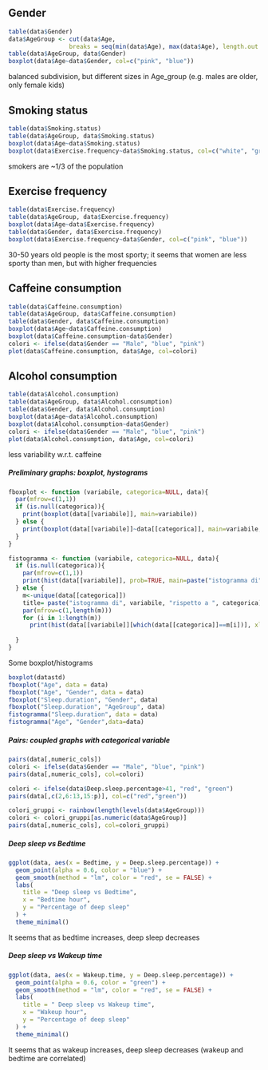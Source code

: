 
## Gender 
```{r}
table(data$Gender)
data$AgeGroup <- cut(data$Age,
                 breaks = seq(min(data$Age), max(data$Age), length.out = nclass.FD(data$Age)),                  include.lowest = T, right = T) 
table(data$AgeGroup, data$Gender)
boxplot(data$Age~data$Gender, col=c("pink", "blue"))
```
balanced subdivision, but different sizes in Age_group (e.g. males are older, only female kids)

## Smoking status
```{r}
table(data$Smoking.status)
table(data$AgeGroup, data$Smoking.status)
boxplot(data$Age~data$Smoking.status)
boxplot(data$Exercise.frequency~data$Smoking.status, col=c("white", "grey"))
```
smokers are ~1/3 of the population

## Exercise frequency
```{r}
table(data$Exercise.frequency)
table(data$AgeGroup, data$Exercise.frequency)
boxplot(data$Age~data$Exercise.frequency)
table(data$Gender, data$Exercise.frequency)
boxplot(data$Exercise.frequency~data$Gender, col=c("pink", "blue"))
```
30-50 years old people is the most sporty; it seems that women are less sporty than men, but with higher frequencies

## Caffeine consumption
```{r}
table(data$Caffeine.consumption)
table(data$AgeGroup, data$Caffeine.consumption)
table(data$Gender, data$Caffeine.consumption)
boxplot(data$Age~data$Caffeine.consumption)
boxplot(data$Caffeine.consumption~data$Gender)
colori <- ifelse(data$Gender == "Male", "blue", "pink")
plot(data$Caffeine.consumption, data$Age, col=colori)
```

## Alcohol consumption
```{r}
table(data$Alcohol.consumption)
table(data$AgeGroup, data$Alcohol.consumption)
table(data$Gender, data$Alcohol.consumption)
boxplot(data$Age~data$Alcohol.consumption)
boxplot(data$Alcohol.consumption~data$Gender)
colori <- ifelse(data$Gender == "Male", "blue", "pink")
plot(data$Alcohol.consumption, data$Age, col=colori)
```
less variability w.r.t. caffeine

##### Preliminary graphs: boxplot, hystograms
```{r}
fboxplot <- function (variabile, categorica=NULL, data){
  par(mfrow=c(1,1))
  if (is.null(categorica)){
    print(boxplot(data[[variabile]], main=variabile))
  } else {
    print(boxplot(data[[variabile]]~data[[categorica]], main=variabile, xlab=categorica, ylab=" "))
  }
}
```

```{r}
fistogramma <- function (variabile, categorica=NULL, data){
  if (is.null(categorica)){
    par(mfrow=c(1,1))
    print(hist(data[[variabile]], prob=TRUE, main=paste("istogramma di", variabile), xlab=" "))
  } else {
    m<-unique(data[[categorica]])
    title= paste("istogramma di", variabile, "rispetto a ", categorica)
    par(mfrow=c(1,length(m)))
    for (i in 1:length(m))
      print(hist(data[[variabile]][which(data[[categorica]]==m[i])], xlab= categorica))
    
  }
}
```


Some boxplot/histograms
```{r}
boxplot(datastd)
fboxplot("Age", data = data)
fboxplot("Age", "Gender", data = data)
fboxplot("Sleep.duration", "Gender", data)
fboxplot("Sleep.duration", "AgeGroup", data)
fistogramma("Sleep.duration", data = data)
fistogramma("Age", "Gender",data=data)
```


##### Pairs: coupled graphs with categorical variable
```{r}
pairs(data[,numeric_cols])
colori <- ifelse(data$Gender == "Male", "blue", "pink")
pairs(data[,numeric_cols], col=colori)

colori <- ifelse(data$Deep.sleep.percentage>41, "red", "green")
pairs(data[,c(2,6:13,15:p)], col=c("red","green"))

colori_gruppi <- rainbow(length(levels(data$AgeGroup)))
colori <- colori_gruppi[as.numeric(data$AgeGroup)] 
pairs(data[,numeric_cols], col=colori_gruppi)
```

##### Deep sleep vs Bedtime
```{r}
ggplot(data, aes(x = Bedtime, y = Deep.sleep.percentage)) +
  geom_point(alpha = 0.6, color = "blue") + 
  geom_smooth(method = "lm", color = "red", se = FALSE) + 
  labs(
    title = "Deep sleep vs Bedtime",
    x = "Bedtime hour",
    y = "Percentage of deep sleep"
  ) +
  theme_minimal()
```
It seems that as bedtime increases, deep sleep decreases

##### Deep sleep vs Wakeup time
```{r}
ggplot(data, aes(x = Wakeup.time, y = Deep.sleep.percentage)) +
  geom_point(alpha = 0.6, color = "green") +
  geom_smooth(method = "lm", color = "red", se = FALSE) +
  labs(
    title = " Deep sleep vs Wakeup time",
    x = "Wakeup hour",
    y = "Percentage of deep sleep"
  ) +
  theme_minimal()
```
It seems that as wakeup increases, deep sleep decreases (wakeup and bedtime are correlated)

